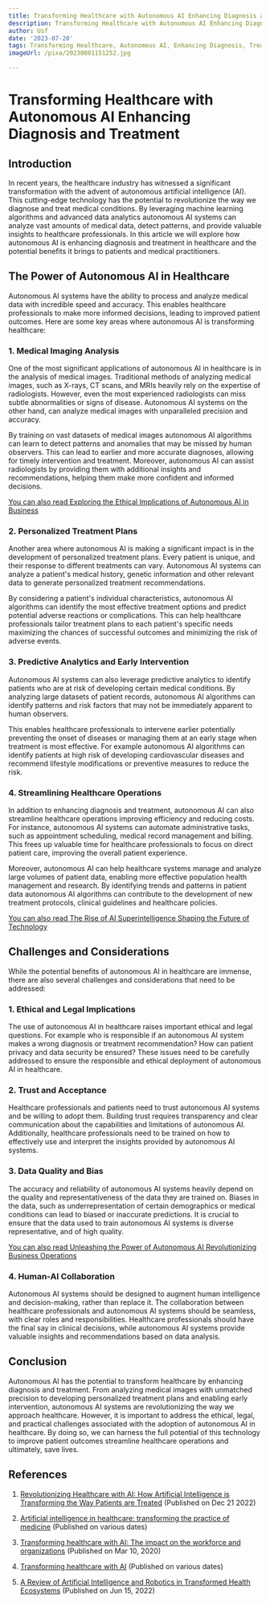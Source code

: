 ```yaml
---
title: Transforming Healthcare with Autonomous AI Enhancing Diagnosis and Treatment
description: Transforming Healthcare with Autonomous AI Enhancing Diagnosis and Treatment
author: Usf
date: '2023-07-20'
tags: Transforming Healthcare, Autonomous AI, Enhancing Diagnosis, Treatment
imageUrl: /pixa/20230801151252.jpg

---
```

# Transforming Healthcare with  Autonomous AI Enhancing Diagnosis and  Treatment

## Introduction

In recent years,  the healthcare industry has witnessed a significant transformation with the advent of  autonomous artificial intelligence (AI). This cutting-edge technology has the potential to revolutionize the way we diagnose  and treat medical  conditions. By leveraging machine  learning algorithms and advanced data analytics autonomous AI systems can analyze vast amounts of medical data, detect  patterns,  and provide valuable insights to healthcare professionals. In this article we will  explore how autonomous AI is enhancing diagnosis  and  treatment in healthcare and the potential benefits it  brings to patients and medical practitioners.

## The Power of Autonomous AI in Healthcare

Autonomous AI systems have the ability to process and analyze medical data with incredible speed and accuracy. This enables healthcare professionals to make more informed decisions, leading to improved patient  outcomes. Here are some key areas  where autonomous AI is transforming healthcare:

### 1. Medical Imaging Analysis

One of the most significant applications of autonomous AI in  healthcare is in the analysis of  medical images. Traditional methods of analyzing medical images, such  as X-rays, CT scans, and MRIs heavily rely on the expertise  of radiologists. However, even the most experienced radiologists can miss subtle abnormalities or signs of disease. Autonomous AI systems on the other hand,  can analyze medical images  with unparalleled  precision and accuracy.

By training on vast datasets of medical images autonomous AI algorithms  can  learn to detect patterns and anomalies that may be missed by human observers. This can lead to earlier and more accurate diagnoses, allowing for timely intervention  and treatment. Moreover, autonomous AI can assist radiologists by providing them with additional insights and recommendations, helping them make more confident and informed decisions.

[You can also read Exploring the Ethical Implications of Autonomous AI in Business](Exploring%20the%20Ethical%20Implications%20of%20Autonomous%20AI%20in%20Business)


### 2. Personalized Treatment Plans

Another area where  autonomous AI is making a significant impact is in the development of personalized treatment plans. Every patient  is unique, and their response to  different treatments can vary. Autonomous AI systems can analyze a patient's medical history, genetic information and other relevant data to  generate personalized treatment recommendations.

By considering a patient's individual characteristics, autonomous AI algorithms can  identify  the most effective treatment options and predict potential adverse reactions or complications.  This  can help healthcare professionals tailor treatment plans to each patient's specific needs maximizing the  chances of successful outcomes and minimizing the risk of adverse events.

### 3. Predictive Analytics and  Early Intervention

Autonomous AI systems can also leverage predictive analytics to identify  patients  who are at risk of developing certain medical conditions. By  analyzing large datasets of patient records, autonomous  AI algorithms can  identify patterns and risk factors that may not be immediately apparent to  human observers.

This enables healthcare professionals to  intervene earlier potentially preventing the onset  of diseases or managing them at an  early stage when treatment is most effective. For  example autonomous AI algorithms can identify patients at high risk of developing cardiovascular diseases and recommend  lifestyle modifications or preventive measures to reduce the risk.

### 4. Streamlining  Healthcare Operations

In addition to enhancing diagnosis and treatment, autonomous AI can also streamline healthcare operations improving efficiency and  reducing costs.  For instance, autonomous AI systems can automate administrative tasks, such as appointment  scheduling, medical record management and billing. This frees up valuable time for healthcare professionals to focus on direct patient care, improving the overall patient experience.

Moreover, autonomous AI can help healthcare systems manage and analyze large volumes of patient data, enabling more effective population health management and research. By identifying trends and patterns in patient data autonomous AI algorithms can contribute to  the development of  new treatment protocols, clinical guidelines  and  healthcare policies.

[You can also read  The Rise of AI Superintelligence  Shaping the  Future of Technology](The%20Rise%20of%20AI%20Superintelligence%20Shaping%20the%20Future%20of%20Technology)


## Challenges and Considerations

While the potential benefits of autonomous AI in healthcare are immense, there are also several challenges and considerations that  need to be addressed:

### 1. Ethical and Legal Implications

The use of autonomous AI in healthcare raises important ethical and legal questions. For example who is responsible if an  autonomous AI system  makes a wrong diagnosis  or treatment recommendation? How can patient privacy and  data  security be ensured? These issues  need to be  carefully addressed to  ensure  the responsible and  ethical deployment of autonomous AI in healthcare.

### 2. Trust and Acceptance

Healthcare professionals and patients need to trust autonomous AI systems and be willing to adopt them. Building trust requires transparency and clear communication about the capabilities and  limitations of autonomous AI. Additionally, healthcare professionals need to be trained on how to effectively use and  interpret the  insights provided  by autonomous AI systems.

### 3. Data Quality and Bias

The accuracy and reliability of autonomous  AI systems heavily depend on the quality and representativeness of  the data  they are trained on. Biases in the data, such as underrepresentation of certain  demographics or medical conditions can lead to biased or inaccurate  predictions. It is crucial  to ensure that the data used to train autonomous AI  systems is diverse representative, and of high quality.

[You  can also read Unleashing the Power  of Autonomous AI Revolutionizing  Business Operations](Unleashing%20the%20Power%20of%20Autonomous%20AI%20Revolutionizing%20Business%20Operations)


### 4. Human-AI Collaboration

Autonomous AI systems  should  be designed to augment human intelligence and decision-making, rather than replace it. The collaboration between healthcare professionals and autonomous AI systems should  be seamless, with clear roles and responsibilities.  Healthcare professionals should have  the final say in clinical decisions, while autonomous AI  systems provide valuable insights and recommendations based on data analysis.

## Conclusion

Autonomous AI  has the potential to  transform healthcare by enhancing  diagnosis  and  treatment. From analyzing medical images with unmatched precision to developing personalized treatment plans and enabling early intervention, autonomous AI systems are revolutionizing the way we approach healthcare. However, it is important to address the  ethical, legal,  and  practical challenges associated with the adoption of autonomous AI in healthcare. By doing so, we can harness the full potential of this technology to improve patient outcomes streamline healthcare operations  and ultimately, save lives.

## References

1. [Revolutionizing Healthcare with AI: How Artificial Intelligence is Transforming the Way Patients are Treated](https://www.linkedin.com/pulse/revolutionizing-healthcare-ai-how-artificial-way-patients-uday-kiran) (Published on Dec 21  2022)

2.  [Artificial intelligence in  healthcare: transforming the practice of medicine](https://www.ncbi.nlm.nih.gov/pmc/articles/PMC8285156/)  (Published on various dates)

3.  [Transforming healthcare with AI: The impact on the workforce and organizations](https://www.mckinsey.com/industries/healthcare/our-insights/transforming-healthcare-with-ai) (Published on Mar  10, 2020)

4. [Transforming healthcare with AI](https://eithealth.eu/wp-content/uploads/2020/03/EIT-Health-and-McKinsey_Transforming-Healthcare-with-AI.pdf) (Published on various dates)

5. [A Review of Artificial Intelligence and Robotics in Transformed Health  Ecosystems](https://www.frontiersin.org/articles/10.3389/fmed.2022.795957/full) (Published on Jun 15, 2022)